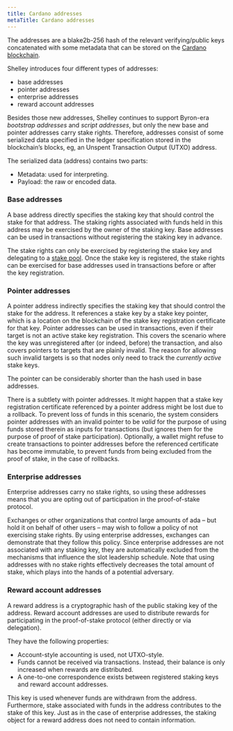 ```yaml
---
title: Cardano addresses
metaTitle: Cardano addresses
---
```


The addresses are a blake2b-256 hash of the relevant verifying/public keys concatenated with some metadata that can be stored on the [Cardano blockchain](https://cardano.org/).

Shelley introduces four different types of addresses:

- base addresses
- pointer addresses
- enterprise addresses
- reward account addresses

Besides those new addresses, Shelley continues to support Byron-era *bootstrap addresses* and *script addresses*, but only the new base and
pointer addresses carry stake rights. Therefore, addresses consist of some serialized data specified in the ledger specification stored in the
blockchain’s blocks, eg, an Unspent Transaction Output (UTXO) address. 

The serialized data (address) contains two parts:

- Metadata: used for interpreting.
- Payload: the raw or encoded data.

### Base addresses

A base address directly specifies the staking key that should control the stake for that address. The staking rights associated with funds held in this address
may be exercised by the owner of the staking key. Base addresses can be used in transactions without registering the staking key in advance.

The stake rights can only be exercised by registering the stake key and delegating to a [stake pool](https://docs.cardano.org/core-concepts/stake-pools). Once the stake key is registered, the stake rights can be exercised for base addresses used in transactions before or after the key registration.

### Pointer addresses

A pointer address indirectly specifies the staking key that should control the stake for the address. It references a stake key by a stake key pointer, which is a location on the blockchain of the stake key registration certificate for that key. Pointer addresses can be used in transactions, even if their target is not an active stake key registration. This covers the scenario where the key was unregistered after (or indeed, before) the transaction, and also covers pointers to targets that are plainly invalid. The reason for allowing such invalid targets is so that nodes only need to track the *currently active* stake keys.

The pointer can be considerably shorter than the hash used in base addresses.

There is a subtlety with pointer addresses. It might happen that a stake key registration certificate referenced by a pointer address might be lost due to a rollback. To prevent loss of funds in this scenario, the system considers pointer addresses with an invalid pointer to be *valid* for the purpose of using funds stored therein as inputs for transactions (but ignores them for the purpose of proof of stake participation). Optionally, a wallet might refuse to create transactions to pointer addresses before the referenced certificate has become immutable, to prevent funds from being excluded from the proof of stake, in the case of rollbacks.

### Enterprise addresses

Enterprise addresses carry no stake rights, so using these addresses means that you are opting out of participation in the proof-of-stake protocol.

Exchanges or other organizations that control large amounts of ada – but hold it on behalf of other users – may wish to follow a policy of not exercising stake rights. By using enterprise addresses, exchanges can demonstrate that they follow this policy. Since enterprise addresses are not associated with any staking key, they are automatically excluded from the mechanisms that influence the slot leadership schedule. Note that using addresses with no stake rights effectively decreases the total amount of stake, which plays into the hands of a potential adversary.

### Reward account addresses

A reward address is a cryptographic hash of the public staking key of the address. Reward account addresses are used to distribute rewards for participating in the proof-of-stake protocol (either directly or via delegation). 

They have the following properties:

- Account-style accounting is used, not UTXO-style.
- Funds cannot be received via transactions. Instead, their balance is only
  increased when rewards are distributed.
- A one-to-one correspondence exists between registered staking keys and reward
  account addresses.

This key is used whenever funds are withdrawn from the address. Furthermore, stake associated with funds in the address contributes to the stake of this key.
Just as in the case of enterprise addresses, the staking object for a reward address does not need to contain information.
